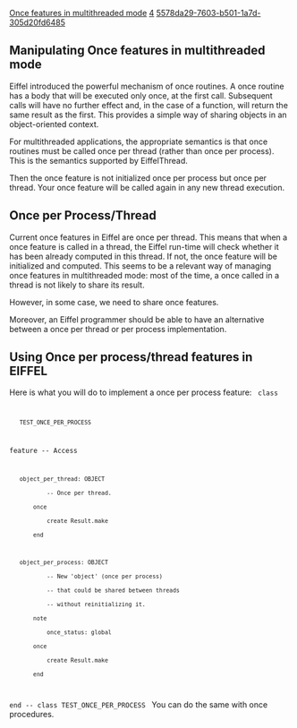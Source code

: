 [[Property:title|Once features in multithreaded mode]]
[[Property:weight|4]]
[[Property:uuid|5578da29-7603-b501-1a7d-305d20fd6485]]
==Manipulating Once features in multithreaded mode==

Eiffel introduced the powerful mechanism of once routines. A once routine has a body that will be executed only once, at the first call. Subsequent calls will have no further effect and, in the case of a function, will return the same result as the first. This provides a simple way of sharing objects in an object-oriented context. 

For multithreaded applications, the appropriate semantics is that once routines must be called once per thread (rather than once per process). This is the semantics supported by EiffelThread. 

Then the once feature is not initialized once per process but once per thread. Your once feature will be called again in any new thread execution. 

==Once per Process/Thread==

Current once features in Eiffel are once per thread. This means that when a once feature is called in a thread, the Eiffel run-time will check whether it has been already computed in this thread. If not, the once feature will be initialized and computed. This seems to be a relevant way of managing once features in multithreaded mode: most of the time, a once called in a thread is not likely to share its result. 

However, in some case, we need to share once features. 

Moreover, an Eiffel programmer should be able to have an alternative between a once per thread or per process implementation. 

==Using Once per process/thread features in EIFFEL==

Here is what you will do to implement a once per process feature:
<code>
class
    TEST_ONCE_PER_PROCESS

feature -- Access

    object_per_thread: OBJECT
            -- Once per thread.
        once
            create Result.make
        end

    object_per_process: OBJECT
            -- New 'object' (once per process)
            -- that could be shared between threads
            -- without reinitializing it.
        note
            once_status: global
        once
            create Result.make
        end

end -- class TEST_ONCE_PER_PROCESS
</code>
You can do the same with once procedures. 



